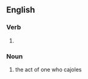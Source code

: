 ==English==

===Verb===
{{head|en|verb form}}

# {{present participle of|en|cajole}}
#: {{ux|en|The zookeeper was '''cajoling''' the lion back into its cage.}}

===Noun===
{{en-noun}}

# the act of one who cajoles
#: {{ux|en|Threats and '''cajolings''' failed to convince her.}}